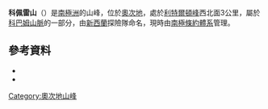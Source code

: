 {{coord|82|17|S|158|51|E|source:GNIS|display=title}}

'''科佩雷山'''（{{lang-en|Mount Kopere}}）是[[南極洲|南極洲]]的山峰，位於[[奧次地|奧次地]]，處於[[利特爾頓峰|利特爾頓峰]]西北面3公里，屬於[[科巴姆山脈|科巴姆山脈]]的一部分，由[[新西蘭|新西蘭]]探險隊命名，現時由[[南極條約體系|南極條約體系]]管理。

==參考資料==
{{reflist}}
*{{cite gnis | type = antarid | id = 8158| name = Mount Kopere| accessdate = 2013-05-14}}
*{{usgs-gazetteer|id=8158}}

{{DEFAULTSORT:Mount Kopere}}
[[Category:奧次地山峰|Category:奧次地山峰]]


{{OatesLand-geo-stub}}